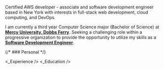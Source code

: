 
<NameTransition />

Certified AWS developer - associate and software development engineer based in New York with interests in full-stack web development, cloud computing, and DevOps.

I am currently a third year Computer Science major (Bachelor of Science) at **[Mercy University, Dobbs Ferry](https://mercy.edu/)**. Seeking a challenging role within a progressive organization to provide the opportunity to utilize my skills as a **[Software Development Engineer](https://www.linkedin.com/in/rleehue-joseph/)**.

{/* ### Personal */}

<Personal />
<Skills />
<_Experience />
<_Education />
<Projects />
